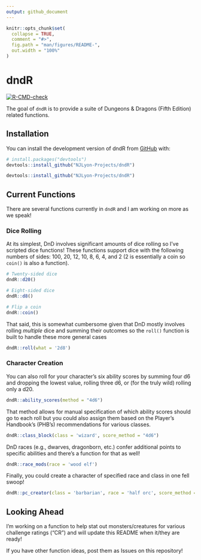 ```yaml
---
output: github_document
---
```


<!-- README.md is generated from README.Rmd. Please edit that file -->

```r
knitr::opts_chunk$set(
  collapse = TRUE,
  comment = "#>",
  fig.path = "man/figures/README-",
  out.width = "100%"
)
```

# dndR

<!-- badges: start -->
[![R-CMD-check](https://github.com/njlyon0/dndR/workflows/R-CMD-check/badge.svg)](https://github.com/njlyon0/dndR/actions)
<!-- badges: end -->

The goal of `dndR` is to provide a suite of Dungeons & Dragons (Fifth Edition) related functions.

## Installation

You can install the development version of dndR from [GitHub](https://github.com/) with:

``` r
# install.packages("devtools")
devtools::install_github("NJLyon-Projects/dndR")
```

```r
devtools::install_github("NJLyon-Projects/dndR")
```


## Current Functions

There are several functions currently in `dndR` and I am working on more as we speak!

### Dice Rolling

At its simplest, DnD involves significant amounts of dice rolling so I've scripted dice functions! These functions support dice with the following numbers of sides: 100, 20, 12, 10, 8, 6, 4, and 2 (2 is essentially a coin so `coin()` is also a function).

```r
# Twenty-sided dice
dndR::d20()

# Eight-sided dice
dndR::d8()

# Flip a coin
dndR::coin()
```

That said, this is somewhat cumbersome given that DnD mostly involves rolling *multiple* dice and summing their outcomes so the `roll()` function is built to handle these more general cases

```r
dndR::roll(what = '2d8')
```


### Character Creation

You can also roll for your character's six ability scores by summing four d6 and dropping the lowest value, rolling three d6, or (for the truly wild) rolling only a d20.

```r
dndR::ability_scores(method = "4d6")
```

That method allows for manual specification of which ability scores should go to each roll but you could also assign them based on the Player's Handbook's (PHB's) recommendations for various classes.

```r
dndR::class_block(class = 'wizard', score_method = "4d6")
```

DnD races (e.g., dwarves, dragonborn, etc.) confer additional points to specific abilities and there's a function for that as well!

```r
dndR::race_mods(race = 'wood elf')
```

Finally, you could create a character of specified race and class in one fell swoop!
```r
dndR::pc_creator(class = 'barbarian', race = 'half orc', score_method = "4d6")
```

## Looking Ahead

I'm working on a function to help stat out monsters/creatures for various challenge ratings ("CR") and will update this README when it/they are ready!

If you have other function ideas, post them as Issues on this repository!


